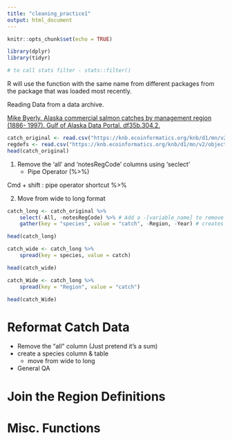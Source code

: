 ```yaml
---
title: "cleaning_practice1"
output: html_document
---
```


```r
knitr::opts_chunk$set(echo = TRUE)
```

```r
library(dplyr)
library(tidyr)

# to call stats filter - stats::filter()
```
R will use the function with the same name from different packages from the package that was loaded most recently.

Reading Data from a data archive.

[Mike Byerly. Alaska commercial salmon catches by management region (1886- 1997). Gulf of Alaska Data Portal. df35b.304.2.](https://knb.ecoinformatics.org/view/df35b.304.2)

```r
catch_original <- read.csv("https://knb.ecoinformatics.org/knb/d1/mn/v2/object/df35b.302.1", stringsAsFactors = FALSE)
regdefs <- read.csv("https://knb.ecoinformatics.org/knb/d1/mn/v2/object/df35b.303.1", stringsAsFactors = FALSE)
head(catch_original)
```

1. Remove the 'all' and 'notesRegCode' columns using 'seclect'
    - Pipe Operator (%>%)

Cmd + shift : pipe operator shortcut %>%

2. Move from wide to long format

```r
catch_long <- catch_original %>%
    select(-All, -notesRegCode) %>% # Add a -[variable_name] to remove
    gather(key = "species", value = "catch", -Region, -Year) # creates key-value pairs and then gathers with other specified columns

head(catch_long)
```

```r
catch_wide <- catch_long %>%
    spread(key = species, value = catch)

head(catch_wide)
```
```r
catch_Wide <- catch_long %>%
    spread(key = "Region", value = "catch")

head(catch_Wide)
```


# Reformat Catch Data

- Remove the "all" column (Just pretend it's a sum)
- create a species column & table 
    - move from wide to long
- General QA

# Join the Region Definitions


# Misc. Functions